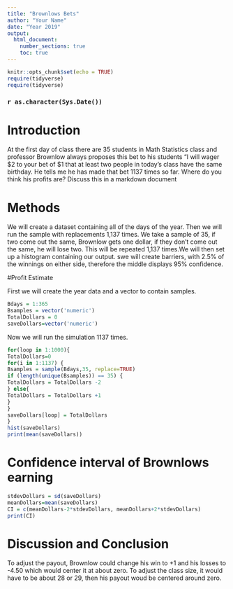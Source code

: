 ---
title: "Brownlows Bets"
author: "Your Name"
date: "Year 2019"
output: 
  html_document:
    number_sections: true
    toc: true
---

```{r setup, include=FALSE}
knitr::opts_chunk$set(echo = TRUE)
require(tidyverse)
require(tidyverse)
```
### `r as.character(Sys.Date())`



<!-- We recommend you use git branches -- create a separate branch for each major section i.e. Introduction, Methods, Results, Inferential Results, and Discussion and Conclusions - leave the YAML block untouched until the final merge where you put in your own name !-->

# Introduction

<!--In this section you explain what you are trying to show.  Where did the data come from?  What is the research or other question you are trying to answer?!-->

 At the first day of class there are 35 students in Math Statistics class and professor Brownlow always proposes this bet to his students "I will wager $2 to your bet of $1 that at least two people in today's class have  the same birthday.  He tells me he has made that bet 1137 times so far. Where do you think his profits are? Discuss this in a markdown document

# Methods

<!--Decide on your methods:  In this section explain the approach you will take to attack the issue --- how will you decide on a likely estimate of professor Brownlow's earnings or losses after 1137 bets. Also explain how you construct a 95% confidence interval about your estimate of his winnings !-->

We will create a dataset containing all of the days of the year. Then we will run the sample with replacements 1,137 times. We take a sample of 35, if two come out the same, Brownlow gets one dollar, if they don't come out the same, he will lose two. This will be repeated 1,137 times.We will then set up a histogram containing our output. swe will create barriers, with 2.5% of the winnings on either side, therefore the middle displays 95% confidence.


#Profit Estimate

<!--Explain and display the results of your method of coming up with the estimate of professor Brownlows betting!-->

First we will create the year data and a vector to contain samples.

```{r}
Bdays = 1:365
Bsamples = vector('numeric')
TotalDollars = 0
saveDollars=vector('numeric')
```

Now we will run the simulation 1137 times.

```{r}
for(loop in 1:1000){
TotalDollars=0
for(i in 1:1137) {
Bsamples = sample(Bdays,35, replace=TRUE)
if (length(unique(Bsamples)) == 35) {
TotalDollars = TotalDollars -2
} else{
TotalDollars = TotalDollars +1
}
}
saveDollars[loop] = TotalDollars
}
hist(saveDollars)
print(mean(saveDollars))

```



# Confidence interval of Brownlows earning

<!--Explain and display your method of coming up with a 95% confidence interval of  professor Brownlows-->

```{r}
stdevDollars = sd(saveDollars)
meanDollars=mean(saveDollars)
CI = c(meanDollars-2*stdevDollars, meanDollars+2*stdevDollars)
print(CI)
```



# Discussion and Conclusion

<!--Discussion and conclusion here.  If professor Brownlow is consistantly making or losing money how could he change his payout so that his profits center on zero?  Also discuss what size his class should be in order to have his current scheme balance at zero profit.!-->

To adjust the payout, Brownlow could change his win to +1 and his losses to -4.50 which would center it at about zero. To adjust the class size, it would have to be about 28 or 29, then his payout woud be centered around zero.